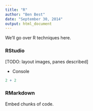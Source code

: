 ```yaml
---
title: "R"
author: "Ben Best"
date: "September 30, 2014"
output: html_document
---
```


We'll go over R techniques here.

### RStudio

[TODO: layout images, panes described]

- Console

```r
2 + 2
```

### RMarkdown

Embed chunks of code.